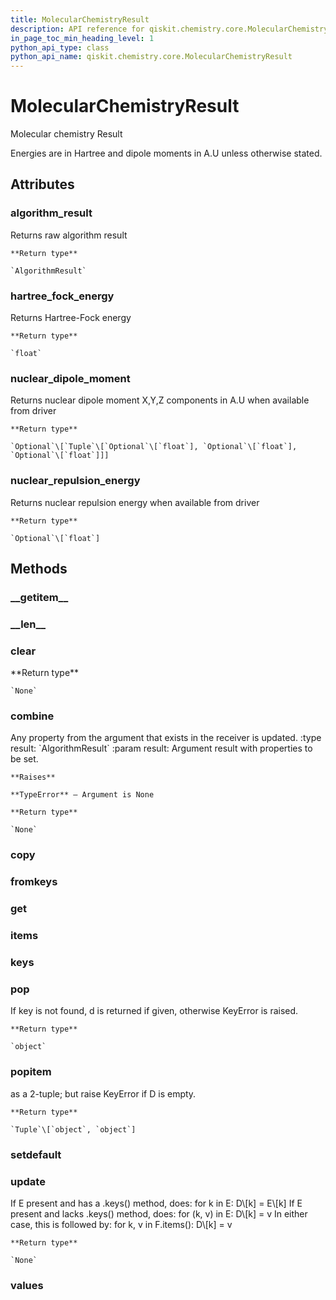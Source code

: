 ```yaml
---
title: MolecularChemistryResult
description: API reference for qiskit.chemistry.core.MolecularChemistryResult
in_page_toc_min_heading_level: 1
python_api_type: class
python_api_name: qiskit.chemistry.core.MolecularChemistryResult
---
```


# MolecularChemistryResult

<Class id="qiskit.chemistry.core.MolecularChemistryResult" isDedicatedPage={true} github="https://github.com/qiskit-community/qiskit-aqua/tree/stable/0.7/qiskit/chemistry/core/chemistry_operator.py" signature="MolecularChemistryResult(a_dict=None)">
  Molecular chemistry Result

  Energies are in Hartree and dipole moments in A.U unless otherwise stated.

  ## Attributes

  ### algorithm\_result

  <Attribute id="qiskit.chemistry.core.MolecularChemistryResult.algorithm_result" name="algorithm_result" signature="qiskit.aqua.algorithms.algorithm_result.AlgorithmResult">
    Returns raw algorithm result

    **Return type**

    `AlgorithmResult`
  </Attribute>

  ### hartree\_fock\_energy

  <Attribute id="qiskit.chemistry.core.MolecularChemistryResult.hartree_fock_energy" name="hartree_fock_energy" signature="float">
    Returns Hartree-Fock energy

    **Return type**

    `float`
  </Attribute>

  ### nuclear\_dipole\_moment

  <Attribute id="qiskit.chemistry.core.MolecularChemistryResult.nuclear_dipole_moment" name="nuclear_dipole_moment" signature="Optional[Tuple[Optional[float], Optional[float], Optional[float]]]">
    Returns nuclear dipole moment X,Y,Z components in A.U when available from driver

    **Return type**

    `Optional`\[`Tuple`\[`Optional`\[`float`], `Optional`\[`float`], `Optional`\[`float`]]]
  </Attribute>

  ### nuclear\_repulsion\_energy

  <Attribute id="qiskit.chemistry.core.MolecularChemistryResult.nuclear_repulsion_energy" name="nuclear_repulsion_energy" signature="Optional[float]">
    Returns nuclear repulsion energy when available from driver

    **Return type**

    `Optional`\[`float`]
  </Attribute>

  ## Methods

  ### \_\_getitem\_\_

  <Function id="qiskit.chemistry.core.MolecularChemistryResult.__getitem__" name="__getitem__" signature="MolecularChemistryResult.__getitem__(key)" />

  ### \_\_len\_\_

  <Function id="qiskit.chemistry.core.MolecularChemistryResult.__len__" name="__len__" signature="MolecularChemistryResult.__len__()" />

  ### clear

  <Function id="qiskit.chemistry.core.MolecularChemistryResult.clear" name="clear" signature="MolecularChemistryResult.clear()">
    **Return type**

    `None`
  </Function>

  ### combine

  <Function id="qiskit.chemistry.core.MolecularChemistryResult.combine" name="combine" signature="MolecularChemistryResult.combine(result)">
    Any property from the argument that exists in the receiver is updated. :type result: `AlgorithmResult` :param result: Argument result with properties to be set.

    **Raises**

    **TypeError** – Argument is None

    **Return type**

    `None`
  </Function>

  ### copy

  <Function id="qiskit.chemistry.core.MolecularChemistryResult.copy" name="copy" signature="MolecularChemistryResult.copy()" />

  ### fromkeys

  <Function id="qiskit.chemistry.core.MolecularChemistryResult.fromkeys" name="fromkeys" signature="classmethod MolecularChemistryResult.fromkeys(iterable, value=None)" />

  ### get

  <Function id="qiskit.chemistry.core.MolecularChemistryResult.get" name="get" signature="MolecularChemistryResult.get(k[, d]) → D[k] if k in D, else d.  d defaults to None." />

  ### items

  <Function id="qiskit.chemistry.core.MolecularChemistryResult.items" name="items" signature="MolecularChemistryResult.items() → a set-like object providing a view on D’s items" />

  ### keys

  <Function id="qiskit.chemistry.core.MolecularChemistryResult.keys" name="keys" signature="MolecularChemistryResult.keys() → a set-like object providing a view on D’s keys" />

  ### pop

  <Function id="qiskit.chemistry.core.MolecularChemistryResult.pop" name="pop" signature="MolecularChemistryResult.pop(key, default=None)">
    If key is not found, d is returned if given, otherwise KeyError is raised.

    **Return type**

    `object`
  </Function>

  ### popitem

  <Function id="qiskit.chemistry.core.MolecularChemistryResult.popitem" name="popitem" signature="MolecularChemistryResult.popitem()">
    as a 2-tuple; but raise KeyError if D is empty.

    **Return type**

    `Tuple`\[`object`, `object`]
  </Function>

  ### setdefault

  <Function id="qiskit.chemistry.core.MolecularChemistryResult.setdefault" name="setdefault" signature="MolecularChemistryResult.setdefault(k[, d]) → D.get(k,d), also set D[k]=d if k not in D" />

  ### update

  <Function id="qiskit.chemistry.core.MolecularChemistryResult.update" name="update" signature="MolecularChemistryResult.update(*args, **kwargs)">
    If E present and has a .keys() method, does: for k in E: D\[k] = E\[k] If E present and lacks .keys() method, does: for (k, v) in E: D\[k] = v In either case, this is followed by: for k, v in F.items(): D\[k] = v

    **Return type**

    `None`
  </Function>

  ### values

  <Function id="qiskit.chemistry.core.MolecularChemistryResult.values" name="values" signature="MolecularChemistryResult.values() → an object providing a view on D’s values" />
</Class>

